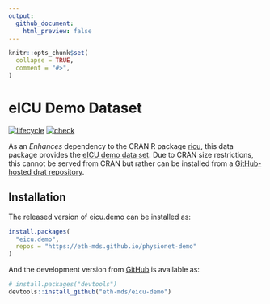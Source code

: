 ```yaml
---
output:
  github_document:
    html_preview: false
---
```


<!-- README.md is generated from README.Rmd. Please edit that file -->

```r
knitr::opts_chunk$set(
  collapse = TRUE,
  comment = "#>",
)
```

# eICU Demo Dataset

<!-- badges: start -->
[![lifecycle](https://img.shields.io/badge/lifecycle-stable-brightgreen.svg)](https://lifecycle.r-lib.org/articles/stages.html#stable)
[![check](https://github.com/eth-mds/eicu-demo/workflows/check/badge.svg)](https://github.com/eth-mds/eicu-demo/actions?query=workflow%3Acheck)
<!-- badges: end -->

As an *Enhances* dependency to the CRAN R package [ricu](https://cran.r-project.org/package=ricu), this data package provides the [eICU demo data set](https://physionet.org/content/eicu-crd-demo/2.0/). Due to CRAN size restrictions, this cannot be served from CRAN but rather can be installed from a [GitHub-hosted drat repository](https://github.com/eth-mds/physionet-demo).

## Installation

The released version of eicu.demo can be installed as:

``` r
install.packages(
  "eicu.demo",
  repos = "https://eth-mds.github.io/physionet-demo"
)
```

And the development version from [GitHub](https://github.com/) is available as:

``` r
# install.packages("devtools")
devtools::install_github("eth-mds/eicu-demo")
```
